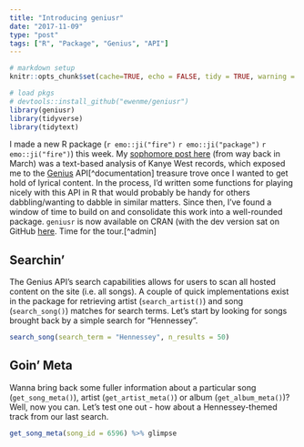 ```yaml
---
title: "Introducing geniusr"
date: "2017-11-09"
type: "post"
tags: ["R", "Package", "Genius", "API"]
---
```


```r
# markdown setup
knitr::opts_chunk$set(cache=TRUE, echo = FALSE, tidy = TRUE, warning = FALSE, message = FALSE, out.width = '100%', dpi = 180)

# load pkgs
# devtools::install_github("ewenme/geniusr")
library(geniusr)
library(tidyverse)
library(tidytext)
```

I made a new R package (`r emo::ji("fire")` `r emo::ji("package")` `r emo::ji("fire")`) this week. My [sophomore post here](https://ewenme.rbind.io/blog/2017-03-20-kanye_sentiment_analysis/) (from way back in March) was a text-based analysis of Kanye West records, which exposed me to the [Genius](https://genius.com/) API[^documentation] treasure trove once I wanted to get hold of lyrical content. In the process, I'd written some functions for playing nicely with this API in R that would probably be handy for others dabbling/wanting to dabble in similar matters. Since then, I've found a window of time to build on and consolidate this work into a well-rounded package. `geniusr` is now available on CRAN (with the dev version sat on GitHub [here](https://github.com/ewenme/geniusr). Time for the tour.[^admin] 

## Searchin'

The Genius API's search capabilities allows for users to scan all hosted content on the site (i.e. all songs). A couple of quick implementations exist in the package for retrieving artist (`search_artist()`) and song (`search_song()`) matches for search terms. Let's start by looking for songs brought back by a simple search for "Hennessey".

```r
search_song(search_term = "Hennessey", n_results = 50)
```

## Goin' Meta

Wanna bring back some fuller information about a particular song (`get_song_meta()`), artist (`get_artist_meta()`) or album (`get_album_meta()`)? Well, now you can. Let's test one out - how about a Hennessey-themed track from our last search.

```r
get_song_meta(song_id = 6596) %>% glimpse
```


